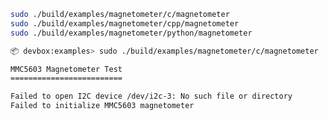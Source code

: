 <CodeGroup>

  ```bash Terminal lines
  sudo ./build/examples/magnetometer/c/magnetometer
  sudo ./build/examples/magnetometer/cpp/magnetometer
  sudo ./build/examples/magnetometer/python/magnetometer
  ```

  ```bash Output lines
  📦 devbox:examples> sudo ./build/examples/magnetometer/c/magnetometer

  MMC5603 Magnetometer Test
  =========================

  Failed to open I2C device /dev/i2c-3: No such file or directory
  Failed to initialize MMC5603 magnetometer
  ```

</CodeGroup>
